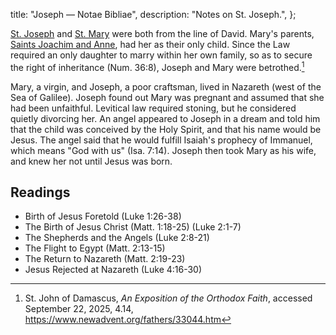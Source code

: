   title: "Joseph — Notae Bibliae",
  description: "Notes on St. Joseph.",
};

<Initial text="Joseph" />

[St. Joseph](/glossary/names#joseph) and [St. Mary](/people/saints/biblical/mary) were both from the line of David. Mary's parents, [Saints Joachim and Anne](/people/saints/biblical/joachim-and-anne), had her as their only child. Since the Law required an only daughter to marry within her own family, so as to secure the right of inheritance (Num. 36:8), Joseph and Mary were betrothed.[^1]

Mary, a virgin, and Joseph, a poor craftsman, lived in Nazareth (west of the Sea of Galilee). Joseph found out Mary was pregnant and assumed that she had been unfaithful. Levitical law required stoning, but he considered quietly divorcing her. An angel appeared to Joseph in a dream and told him that the child was conceived by the Holy Spirit, and that his name would be Jesus. The angel said that he would fulfill Isaiah's prophecy of Immanuel, which means "God with us" (Isa. 7:14). Joseph then took Mary as his wife, and knew her not until Jesus was born.

## Readings

- Birth of Jesus Foretold (Luke 1:26-38)
- The Birth of Jesus Christ (Matt. 1:18-25) (Luke 2:1-7)
- The Shepherds and the Angels (Luke 2:8-21)
- The Flight to Egypt (Matt. 2:13-15)
- The Return to Nazareth (Matt. 2:19-23)
- Jesus Rejected at Nazareth (Luke 4:16-30)

[^1]: St. John of Damascus, *An Exposition of the Orthodox Faith*, accessed September 22, 2025, 4.14, https://www.newadvent.org/fathers/33044.htm
